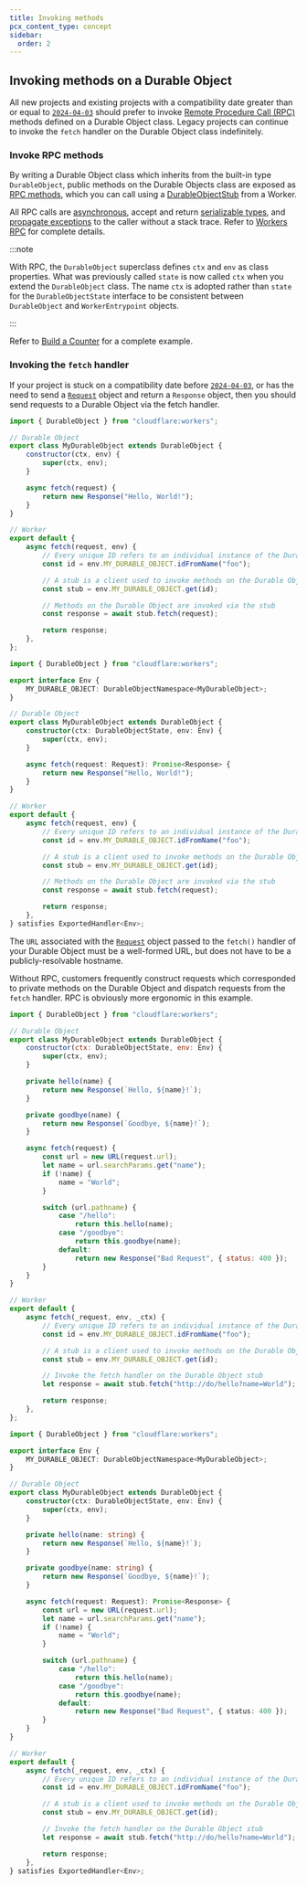 ```yaml
---
title: Invoking methods
pcx_content_type: concept
sidebar:
  order: 2
---
```



## Invoking methods on a Durable Object

All new projects and existing projects with a compatibility date greater than or equal to [`2024-04-03`](/workers/configuration/compatibility-dates/#durable-object-stubs-and-service-bindings-support-rpc) should prefer to invoke [Remote Procedure Call (RPC)](/workers/runtime-apis/rpc/) methods defined on a Durable Object class. Legacy projects can continue to invoke the `fetch` handler on the Durable Object class indefinitely.

### Invoke RPC methods

By writing a Durable Object class which inherits from the built-in type `DurableObject`, public methods on the Durable Objects class are exposed as [RPC methods](/workers/runtime-apis/rpc/), which you can call using a [DurableObjectStub](/durable-objects/api/stub) from a Worker.

All RPC calls are [asynchronous](/workers/runtime-apis/rpc/lifecycle/), accept and return [serializable types](/workers/runtime-apis/rpc/), and [propagate exceptions](/workers/runtime-apis/rpc/error-handling/) to the caller without a stack trace. Refer to [Workers RPC](/workers/runtime-apis/rpc/) for complete details.

<Render file="example-rpc" />

:::note

With RPC, the `DurableObject` superclass defines `ctx` and `env` as class properties. What was previously called `state` is now called `ctx` when you extend the `DurableObject` class. The name `ctx` is adopted rather than `state` for the `DurableObjectState` interface to be consistent between `DurableObject` and `WorkerEntrypoint` objects.

:::

Refer to [Build a Counter](/durable-objects/examples/build-a-counter/) for a complete example.

### Invoking the `fetch` handler

If your project is stuck on a compatibility date before [`2024-04-03`](/workers/configuration/compatibility-dates/#durable-object-stubs-and-service-bindings-support-rpc), or has the need to send a [`Request`](/workers/runtime-apis/request/) object and return a `Response` object, then you should send requests to a Durable Object via the fetch handler.

<Tabs> <TabItem label="JavaScript" icon="seti:javascript">

```js
import { DurableObject } from "cloudflare:workers";

// Durable Object
export class MyDurableObject extends DurableObject {
	constructor(ctx, env) {
		super(ctx, env);
	}

	async fetch(request) {
		return new Response("Hello, World!");
	}
}

// Worker
export default {
	async fetch(request, env) {
		// Every unique ID refers to an individual instance of the Durable Object class
		const id = env.MY_DURABLE_OBJECT.idFromName("foo");

		// A stub is a client used to invoke methods on the Durable Object
		const stub = env.MY_DURABLE_OBJECT.get(id);

		// Methods on the Durable Object are invoked via the stub
		const response = await stub.fetch(request);

		return response;
	},
};
```

</TabItem> <TabItem label="TypeScript" icon="seti:typescript">

```ts
import { DurableObject } from "cloudflare:workers";

export interface Env {
	MY_DURABLE_OBJECT: DurableObjectNamespace<MyDurableObject>;
}

// Durable Object
export class MyDurableObject extends DurableObject {
	constructor(ctx: DurableObjectState, env: Env) {
		super(ctx, env);
	}

	async fetch(request: Request): Promise<Response> {
		return new Response("Hello, World!");
	}
}

// Worker
export default {
	async fetch(request, env) {
		// Every unique ID refers to an individual instance of the Durable Object class
		const id = env.MY_DURABLE_OBJECT.idFromName("foo");

		// A stub is a client used to invoke methods on the Durable Object
		const stub = env.MY_DURABLE_OBJECT.get(id);

		// Methods on the Durable Object are invoked via the stub
		const response = await stub.fetch(request);

		return response;
	},
} satisfies ExportedHandler<Env>;
```

</TabItem> </Tabs>

The `URL` associated with the [`Request`](/workers/runtime-apis/request/) object passed to the `fetch()` handler of your Durable Object must be a well-formed URL, but does not have to be a publicly-resolvable hostname.

Without RPC, customers frequently construct requests which corresponded to private methods on the Durable Object and dispatch requests from the `fetch` handler. RPC is obviously more ergonomic in this example.

<Tabs> <TabItem label="JavaScript" icon="seti:javascript">

```js
import { DurableObject } from "cloudflare:workers";

// Durable Object
export class MyDurableObject extends DurableObject {
	constructor(ctx: DurableObjectState, env: Env) {
		super(ctx, env);
	}

	private hello(name) {
		return new Response(`Hello, ${name}!`);
	}

	private goodbye(name) {
		return new Response(`Goodbye, ${name}!`);
	}

	async fetch(request) {
		const url = new URL(request.url);
		let name = url.searchParams.get("name");
		if (!name) {
			name = "World";
		}

		switch (url.pathname) {
			case "/hello":
				return this.hello(name);
			case "/goodbye":
				return this.goodbye(name);
			default:
				return new Response("Bad Request", { status: 400 });
		}
	}
}

// Worker
export default {
	async fetch(_request, env, _ctx) {
		// Every unique ID refers to an individual instance of the Durable Object class
		const id = env.MY_DURABLE_OBJECT.idFromName("foo");

		// A stub is a client used to invoke methods on the Durable Object
		const stub = env.MY_DURABLE_OBJECT.get(id);

		// Invoke the fetch handler on the Durable Object stub
		let response = await stub.fetch("http://do/hello?name=World");

		return response;
	},
};
```

</TabItem> <TabItem label="TypeScript" icon="seti:typescript">

```ts
import { DurableObject } from "cloudflare:workers";

export interface Env {
	MY_DURABLE_OBJECT: DurableObjectNamespace<MyDurableObject>;
}

// Durable Object
export class MyDurableObject extends DurableObject {
	constructor(ctx: DurableObjectState, env: Env) {
		super(ctx, env);
	}

	private hello(name: string) {
		return new Response(`Hello, ${name}!`);
	}

	private goodbye(name: string) {
		return new Response(`Goodbye, ${name}!`);
	}

	async fetch(request: Request): Promise<Response> {
		const url = new URL(request.url);
		let name = url.searchParams.get("name");
		if (!name) {
			name = "World";
		}

		switch (url.pathname) {
			case "/hello":
				return this.hello(name);
			case "/goodbye":
				return this.goodbye(name);
			default:
				return new Response("Bad Request", { status: 400 });
		}
	}
}

// Worker
export default {
	async fetch(_request, env, _ctx) {
		// Every unique ID refers to an individual instance of the Durable Object class
		const id = env.MY_DURABLE_OBJECT.idFromName("foo");

		// A stub is a client used to invoke methods on the Durable Object
		const stub = env.MY_DURABLE_OBJECT.get(id);

		// Invoke the fetch handler on the Durable Object stub
		let response = await stub.fetch("http://do/hello?name=World");

		return response;
	},
} satisfies ExportedHandler<Env>;
```

</TabItem> </Tabs>
